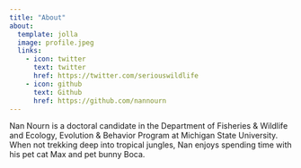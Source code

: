 ```yaml
---
title: "About"
about:
  template: jolla
  image: profile.jpeg
  links:
    - icon: twitter
      text: twitter
      href: https://twitter.com/seriouswildlife
    - icon: github
      text: Github
      href: https://github.com/nannourn
---
```


Nan Nourn is a doctoral candidate in the Department of Fisheries & Wildlife and Ecology,
Evolution & Behavior Program at Michigan State University. When not trekking deep into tropical jungles, Nan enjoys spending time with his pet cat Max and pet bunny Boca. 
